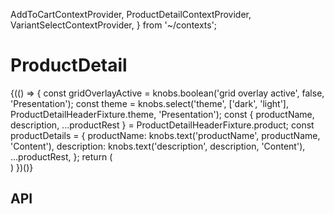   AddToCartContextProvider,
  ProductDetailContextProvider,
  VariantSelectContextProvider,
} from '~/contexts';

<Meta title="Compositions/ProductDetail" component={ProductDetail} />

# ProductDetail

<Preview>
  <Story name="Base component">
    {(() => {
      const gridOverlayActive = knobs.boolean('grid overlay active', false, 'Presentation');
      const theme = knobs.select('theme', ['dark', 'light'], ProductDetailHeaderFixture.theme, 'Presentation');
      const { productName, description, ...productRest } = ProductDetailHeaderFixture.product;
      const productDetails = {
        productName: knobs.text('productName', productName, 'Content'),
        description: knobs.text('description', description, 'Content'),
        ...productRest,
      };
      return (
        <div>
          <GridOverlay isActive={gridOverlayActive} />
          <AddToCartContextProvider onClick={mockAddToCartButtonOnClick}>
            <ProductDetailContextProvider product={productDetails}>
              <VariantSelectContextProvider variants={ProductDetailHeaderFixture.product.variantOptions}>
                <ProductDetail
                  __asideDetails1={{
                    copy: {
                      eyebrow: MediaWithContentFixture.copy.default.eyebrow,
                      heading: MediaWithContentFixture.copy.default.heading,
                    },
                    definitionListItems: MediaWithContentFixture.definitionList.items,
                    image: MediaWithContentFixture.image.default,
                  }}
                  __asideDetails2={{
                    copy: MediaWithContentFixture.kitList.copy,
                    image: MediaWithContentFixture.image.kit,
                    kitListItems: MediaWithContentFixture.kitList.items,
                  }}
                  breadcrumbs={ProductDetailHeaderFixture.breadcrumbs}
                  className={ProductDetailFixture.className}
                  copy={{
                    productHeader: {
                      addToCart: AddToCartButtonFixture.copy,
                      size: ProductDetailBodyFixture.copy.size,
                      ingredients: ProductDetailBodyFixture.copy.ingredients,
                      upSellProductLabel: ProductDetailBodyFixture.copy.upSellProductLabel,
                    },
                  }}
                  quote={QuoteFixture}
                  relatedProducts={CarouselFixture}
                />
              </VariantSelectContextProvider>
            </ProductDetailContextProvider>
          </AddToCartContextProvider>
        </div>
      )
    })()}
  </Story>
</Preview>

## API

<Props of={ProductDetail} />
